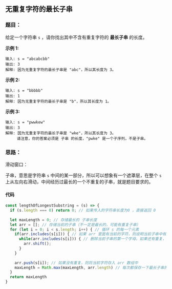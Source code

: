 ## 无重复字符的最长子串
<div className='flex items-center'>
    <ChipDifficult content={'中等'} className='mr-2 text-middleText' />
    <ChipLink
        href={'https://leetcode.cn/problems/longest-substring-without-repeating-characters/description/'}
        content={'No.3 无重复字符的最长子串'}
    />
</div>

### 题目：

给定一个字符串 `s` ，请你找出其中不含有重复字符的 **最长子串** 的长度。

**示例 1:**

```
输入: s = "abcabcbb"
输出: 3 
解释: 因为无重复字符的最长子串是 "abc"，所以其长度为 3。
```

**示例 2:**

```
输入: s = "bbbbb"
输出: 1
解释: 因为无重复字符的最长子串是 "b"，所以其长度为 1。
```

**示例 3:**

```
输入: s = "pwwkew"
输出: 3
解释: 因为无重复字符的最长子串是 "wke"，所以其长度为 3。
     请注意，你的答案必须是 子串 的长度，"pwke" 是一个子序列，不是子串。
```

### 思路：

滑动窗口：

子串，意思是字符串 `s` 中间的某一部分，所以可以想象有一个遮罩层，在整个 `s` 上从左向右滑动，中间经历过最长的一个不重复的子串，就是题目要求的。

#### 代码

```javascript
const lengthOfLongestSubstring = (s) => {
  if (s.length === 0) return 0; // 如果传入的字符串长度为0 ，直接返回 0 
  
  let maxLength = 0; // 存储最长的 子串长度
  let arr = []; // 存储当前的子串（不一定是最长的，可能有重复子串）
  for (let i = 0; i < s.length; i++) { // 循环 s 的每一个元素
   	if(arr.includes(s[i])) { // 如果 arr 里面有当前的字符，则说明当前子串中有重复字母（此时只可能是最后一个字母和前面的字母有重复）
      while(arr.includes(s[i])) { // 删除当前子串的第一个字母，如果还有重复，接着删除
        arr.shift();
      }
    }
    
    arr.push(s[i]); // 如果没有重复，则将当前字符存入 arr 数组中
    maxLength = Math.max(maxLength, arr.length) // 每次都保存一下最长子串的长度，供返回结果使用
  }
  return maxLength
}



```

